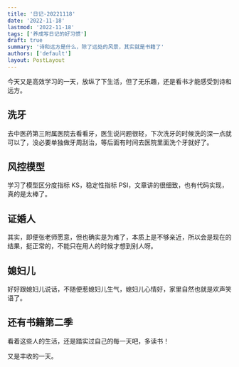 ```yaml
---
title: '日记-20221118'
date: '2022-11-18'
lastmod: '2022-11-18'
tags: ['养成写日记的好习惯']
draft: true
summary: '诗和远方是什么，除了远处的风景，其实就是书籍了'
authors: ['default']
layout: PostLayout
---
```


今天又是高效学习的一天，放纵了下生活，但了无乐趣，还是看书才能感受到诗和远方。

## 洗牙

去中医药第三附属医院去看看牙，医生说问题很轻，下次洗牙的时候洗的深一点就可以了，没必要单独做牙周刮治，等后面有时间去医院里面洗个牙就好了。

## 风控模型

学习了模型区分度指标 KS，稳定性指标 PSI，文章讲的很细致，也有代码实现，真的是太棒了。

## 证婚人

其实，即便张老师愿意，但也确实是为难了，本质上是不够亲近，所以会是现在的结果，挺正常的，不能只在用人的时候才想到别人呀。

## 媳妇儿

好好跟媳妇儿说话，不随便惹媳妇儿生气，媳妇儿心情好，家里自然也就是欢声笑语了。

## 还有书籍第二季

看着这些人的生活，还是踏实过自己的每一天吧，多读书！

又是丰收的一天。
